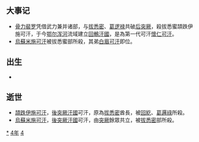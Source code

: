 {{yearTOC|744|唐'''[[天寶_(唐玄宗)|天寶]]三載'''；日本'''[[天平_(聖武天皇)|天平]]十六年'''；渤海国'''[[大興_(大欽茂)|大興]]七年'''}}

== 大事记 ==
*[[骨力裴罗|骨力裴罗]]凭借武力兼并诸部，与[[拔悉密|拔悉密]]、[[葛逻禄|葛逻禄]]共破[[后突厥|后突厥]]，殺拔悉蜜頡跌伊施可汗，于今[[鄂尔浑河|鄂尔浑河]]流域建立[[回鶻汗國|回鶻汗國]]，是為第一代可汗[[懷仁可汗|懷仁可汗]]。
*[[烏蘇米施可汗|烏蘇米施可汗]]被拔悉蜜部所殺，其弟[[白眉可汗|白眉可汗]]即位。

== 出生 ==
*

== 逝世 ==
{{Wikisource year mention}}
*[[頡跌伊施可汗|頡跌伊施可汗]]，[[後突厥汗國|後突厥汗國]]可汗，原為[[拔悉密|拔悉密]]酋長，被[[回紇|回紇]]、[[葛邏祿|葛邏祿]]所殺。
*[[烏蘇米施可汗|烏蘇米施可汗]]，[[後突厥汗國|後突厥汗國]]可汗，由[[突厥|突厥]]餘眾共立，被[[拔悉密|拔悉密]]部所殺。

[[Category:744年|*]]
[[Category:740年代|4年]]
[[Category:8世纪各年|4]]